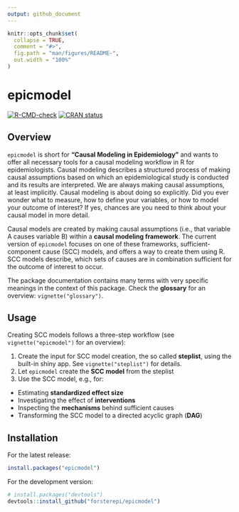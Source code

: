 ```yaml
---
output: github_document
---
```


<!-- README.md is generated from README.Rmd. Please edit that file -->

```r
knitr::opts_chunk$set(
  collapse = TRUE,
  comment = "#>",
  fig.path = "man/figures/README-",
  out.width = "100%"
)
```

# epicmodel

<!-- badges: start -->

[![R-CMD-check](https://github.com/forsterepi/epicmodel/actions/workflows/R-CMD-check.yaml/badge.svg)](https://github.com/forsterepi/epicmodel/actions/workflows/R-CMD-check.yaml)
[![CRAN status](https://www.r-pkg.org/badges/version/epicmodel)](https://CRAN.R-project.org/package=epicmodel)
<!-- badges: end -->

## Overview

`epicmodel` is short for **"Causal Modeling in Epidemiology"** and wants to offer all necessary tools for a causal modeling workflow in R for epidemiologists. Causal modeling describes a structured process of making causal assumptions based on which an epidemiological study is conducted and its results are interpreted. We are always making causal assumptions, at least implicitly. Causal modeling is about doing so explicitly. Did you ever wonder what to measure, how to define your variables, or how to model your outcome of interest? If yes, chances are you need to think about your causal model in more detail.

Causal models are created by making causal assumptions (i.e., that variable A causes variable B) within a **causal modeling framework**. The current version of `epicmodel` focuses on one of these frameworks, sufficient-component cause (SCC) models, and offers a way to create them using R. SCC models describe, which sets of causes are in combination sufficient for the outcome of interest to occur.

The package documentation contains many terms with very specific meanings in the context of this package. Check the **glossary** for an overview: `vignette("glossary")`.

## Usage

Creating SCC models follows a three-step workflow (see `vignette("epicmodel")` for an overview):

1.  Create the input for SCC model creation, the so called **steplist**, using the built-in shiny app. See `vignette("steplist")` for details.
2.  Let `epicmodel` create the **SCC model** from the steplist
3.  Use the SCC model, e.g., for:

-   Estimating **standardized effect size**
-   Investigating the effect of **interventions**
-   Inspecting the **mechanisms** behind sufficient causes
-   Transforming the SCC model to a directed acyclic graph (**DAG**)

## Installation

For the latest release:

```r
install.packages("epicmodel")
```

For the development version:

```r
# install.packages("devtools")
devtools::install_github("forsterepi/epicmodel")
```
